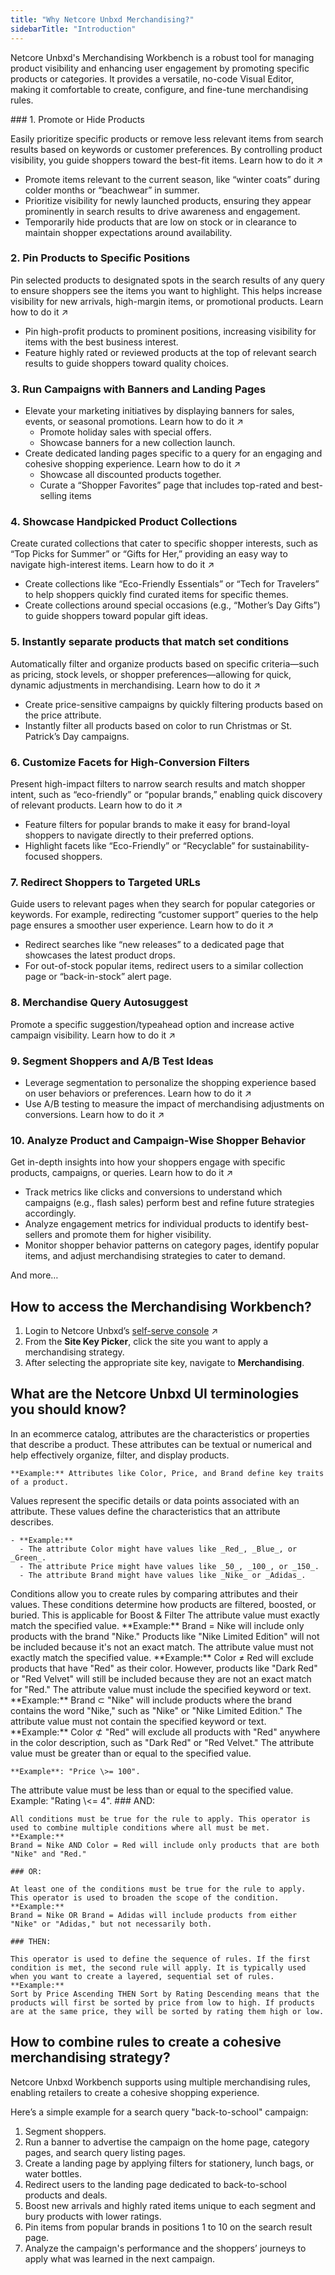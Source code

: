 ```yaml
---
title: "Why Netcore Unbxd Merchandising?"
sidebarTitle: "Introduction"
---
```


Netcore Unbxd's Merchandising Workbench is a robust tool for managing product visibility and enhancing user engagement by promoting specific products or categories. It provides a versatile, no-code Visual Editor, making it comfortable to create, configure, and fine-tune merchandising rules.

<Accordion title="What can I do with the Merchandising Workbench?">
  ### 1. Promote or Hide Products

  Easily prioritize specific products or remove less relevant items from search results based on keywords or customer preferences. By controlling product visibility, you guide shoppers toward the best-fit items. Learn how to do it ↗

  - Promote items relevant to the current season, like “winter coats” during colder months or “beachwear” in summer.
  - Prioritize visibility for newly launched products, ensuring they appear prominently in search results to drive awareness and engagement.
  - Temporarily hide products that are low on stock or in clearance to maintain shopper expectations around availability.

  ### 2. Pin Products to Specific Positions

  Pin selected products to designated spots in the search results of any query to ensure shoppers see the items you want to highlight. This helps increase visibility for new arrivals, high-margin items, or promotional products. Learn how to do it ↗

  - Pin high-profit products to prominent positions, increasing visibility for items with the best business interest.
  - Feature highly rated or reviewed products at the top of relevant search results to guide shoppers toward quality choices.

  ### 3. Run Campaigns with Banners and Landing Pages

  - Elevate your marketing initiatives by displaying banners for sales, events, or seasonal promotions. Learn how to do it ↗
    - Promote holiday sales with special offers.
    - Showcase banners for a new collection launch.
  - Create dedicated landing pages specific to a query for an engaging and cohesive shopping experience. Learn how to do it ↗
    - Showcase all discounted products together.
    - Curate a “Shopper Favorites” page that includes top-rated and best-selling items

  ### 4. Showcase Handpicked Product Collections

  Create curated collections that cater to specific shopper interests, such as “Top Picks for Summer” or “Gifts for Her,” providing an easy way to navigate high-interest items. Learn how to do it ↗

  - Create collections like “Eco-Friendly Essentials” or “Tech for Travelers” to help shoppers quickly find curated items for specific themes.
  - Create collections around special occasions (e.g., “Mother’s Day Gifts”) to guide shoppers toward popular gift ideas.

  ### 5. Instantly separate products that match set conditions

  Automatically filter and organize products based on specific criteria—such as pricing, stock levels, or shopper preferences—allowing for quick, dynamic adjustments in merchandising. Learn how to do it ↗

  - Create price-sensitive campaigns by quickly filtering products based on the price attribute.
  - Instantly filter all products based on color to run Christmas or St. Patrick’s Day campaigns.

  ### 6. Customize Facets for High-Conversion Filters

  Present high-impact filters to narrow search results and match shopper intent, such as “eco-friendly” or “popular brands,” enabling quick discovery of relevant products. Learn how to do it ↗

  - Feature filters for popular brands to make it easy for brand-loyal shoppers to navigate directly to their preferred options.
  - Highlight facets like “Eco-Friendly” or “Recyclable” for sustainability-focused shoppers.

  ### 7. Redirect Shoppers to Targeted URLs

  Guide users to relevant pages when they search for popular categories or keywords. For example, redirecting “customer support” queries to the help page ensures a smoother user experience. Learn how to do it ↗

  - Redirect searches like “new releases” to a dedicated page that showcases the latest product drops.
  - For out-of-stock popular items, redirect users to a similar collection page or “back-in-stock” alert page.

  ### 8. Merchandise Query Autosuggest

  Promote a specific suggestion/typeahead option and increase active campaign visibility. Learn how to do it ↗

  ### 9. Segment Shoppers and A/B Test Ideas

  - Leverage segmentation to personalize the shopping experience based on user behaviors or preferences. Learn how to do it ↗
  - Use A/B testing to measure the impact of merchandising adjustments on conversions. Learn how to do it ↗

  ### 10. Analyze Product and Campaign-Wise Shopper Behavior

  Get in-depth insights into how your shoppers engage with specific products, campaigns, or queries. Learn how to do it ↗

  - Track metrics like clicks and conversions to understand which campaigns (e.g., flash sales) perform best and refine future strategies accordingly.
  - Analyze engagement metrics for individual products to identify best-sellers and promote them for higher visibility.
  - Monitor shopper behavior patterns on category pages, identify popular items, and adjust merchandising strategies to cater to demand.

  And more…
</Accordion>

## How to access the Merchandising Workbench?

1. Login to Netcore Unbxd’s [self-serve console](https://console.unbxd.io/) ↗
2. From the **Site Key Picker**, click the site you want to apply a merchandising strategy.
3. After selecting the appropriate site key, navigate to **Merchandising**.

## What are the Netcore Unbxd UI terminologies you should know?

<AccordionGroup>
  <Accordion title="Attributes">
    In an ecommerce catalog, attributes are the characteristics or properties that describe a product. These attributes can be textual or numerical and help effectively organize, filter, and display products.

    **Example:** Attributes like Color, Price, and Brand define key traits of a product.
  </Accordion>
  <Accordion title="Values">
    Values represent the specific details or data points associated with an attribute. These values define the characteristics that an attribute describes.

    - **Example:**
      - The attribute Color might have values like _Red_, _Blue_, or _Green_.
      - The attribute Price might have values like _50_, _100_, or _150_.
      - The attribute Brand might have values like _Nike_ or _Adidas_.
  </Accordion>
  <Accordion title="Operators">
    Conditions allow you to create rules by comparing attributes and their values. These conditions determine how products are filtered, boosted, or buried. This is applicable for Boost & Filter
  </Accordion>
  <Accordion title="Equals (=)">
    The attribute value must exactly match the specified value.
    **Example:**
    Brand = Nike will include only products with the brand "Nike." Products like "Nike Limited Edition" will not be included because it's not an exact match.
  </Accordion>
  <Accordion title="Not Equals (≠)">
    The attribute value must not exactly match the specified value.
    **Example:**
    Color ≠ Red will exclude products that have "Red" as their color. However, products like "Dark Red" or "Red Velvet" will still be included because they are not an exact match for "Red."
  </Accordion>
  <Accordion title="Contains (⊂)">
    The attribute value must include the specified keyword or text.
    **Example:**
    Brand ⊂ "Nike" will include products where the brand contains the word "Nike," such as "Nike" or "Nike Limited Edition."
  </Accordion>
  <Accordion title="Does Not Contain (⊄)">
    The attribute value must not contain the specified keyword or text.
    **Example:**
    Color ⊄ "Red" will exclude all products with "Red" anywhere in the color description, such as "Dark Red" or "Red Velvet."
  </Accordion>
  <Accordion title="Greater than or Equal to (>=)">
    The attribute value must be greater than or equal to the specified value.

    **Example**: "Price \>= 100".
  </Accordion>
  <Accordion title="Less than or Equal to (<=)">
    The attribute value must be less than or equal to the specified value. Example: "Rating \<= 4".
  </Accordion>
  <Accordion title="Logical Operators">
    ### AND:

    All conditions must be true for the rule to apply. This operator is used to combine multiple conditions where all must be met.
    **Example:**
    Brand = Nike AND Color = Red will include only products that are both "Nike" and "Red."

    ### OR:

    At least one of the conditions must be true for the rule to apply. This operator is used to broaden the scope of the condition.
    **Example:**
    Brand = Nike OR Brand = Adidas will include products from either "Nike" or "Adidas," but not necessarily both.

    ### THEN:

    This operator is used to define the sequence of rules. If the first condition is met, the second rule will apply. It is typically used when you want to create a layered, sequential set of rules.
    **Example:**
    Sort by Price Ascending THEN Sort by Rating Descending means that the products will first be sorted by price from low to high. If products are at the same price, they will be sorted by rating them high or low.
  </Accordion>
</AccordionGroup>

## How to combine rules to create a cohesive merchandising strategy?

Netcore Unbxd Workbench supports using multiple merchandising rules, enabling retailers to create a cohesive shopping experience.

Here’s a simple example for a search query "back-to-school" campaign:

1. Segment shoppers.
2. Run a banner to advertise the campaign on the home page, category pages, and search query listing pages.
3. Create a landing page by applying filters for stationery, lunch bags, or water bottles.
4. Redirect users to the landing page dedicated to back-to-school products and deals.
5. Boost new arrivals and highly rated items unique to each segment and bury products with lower ratings.
6. Pin items from popular brands in positions 1 to 10 on the search result page.
7. Analyze the campaign's performance and the shoppers’ journeys to apply what was learned in the next campaign.